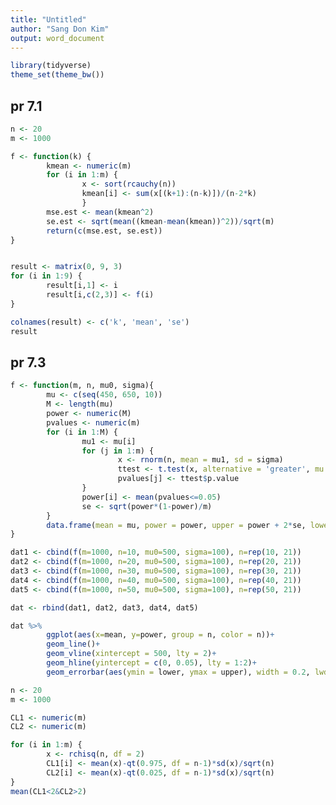 ```yaml
---
title: "Untitled"
author: "Sang Don Kim"
output: word_document
---
```



```r
library(tidyverse)
theme_set(theme_bw())
```

## pr 7.1 

```r

n <- 20
m <- 1000

f <- function(k) {
        kmean <- numeric(m)
        for (i in 1:m) {
                x <- sort(rcauchy(n))
                kmean[i] <- sum(x[(k+1):(n-k)])/(n-2*k)
                }
        mse.est <- mean(kmean^2)
        se.est <- sqrt(mean((kmean-mean(kmean))^2))/sqrt(m)
        return(c(mse.est, se.est))
}


result <- matrix(0, 9, 3)
for (i in 1:9) {
        result[i,1] <- i
        result[i,c(2,3)] <- f(i)
}

colnames(result) <- c('k', 'mean', 'se')
result

```


## pr 7.3 

```r

f <- function(m, n, mu0, sigma){
        mu <- c(seq(450, 650, 10))
        M <- length(mu)
        power <- numeric(M)
        pvalues <- numeric(m)
        for (i in 1:M) {
                mu1 <- mu[i]
                for (j in 1:m) {
                        x <- rnorm(n, mean = mu1, sd = sigma)
                        ttest <- t.test(x, alternative = 'greater', mu = mu0)
                        pvalues[j] <- ttest$p.value
                }
                power[i] <- mean(pvalues<=0.05)
                se <- sqrt(power*(1-power)/m)
        }
        data.frame(mean = mu, power = power, upper = power + 2*se, lower = power-2*se)
}

dat1 <- cbind(f(m=1000, n=10, mu0=500, sigma=100), n=rep(10, 21))
dat2 <- cbind(f(m=1000, n=20, mu0=500, sigma=100), n=rep(20, 21))
dat3 <- cbind(f(m=1000, n=30, mu0=500, sigma=100), n=rep(30, 21))
dat4 <- cbind(f(m=1000, n=40, mu0=500, sigma=100), n=rep(40, 21))
dat5 <- cbind(f(m=1000, n=50, mu0=500, sigma=100), n=rep(50, 21))

dat <- rbind(dat1, dat2, dat3, dat4, dat5)

dat %>% 
        ggplot(aes(x=mean, y=power, group = n, color = n))+
        geom_line()+
        geom_vline(xintercept = 500, lty = 2)+
        geom_hline(yintercept = c(0, 0.05), lty = 1:2)+
        geom_errorbar(aes(ymin = lower, ymax = upper), width = 0.2, lwd = 1.5)

```



```r

n <- 20
m <- 1000

CL1 <- numeric(m)
CL2 <- numeric(m)

for (i in 1:m) {
        x <- rchisq(n, df = 2)
        CL1[i] <- mean(x)-qt(0.975, df = n-1)*sd(x)/sqrt(n)
        CL2[i] <- mean(x)-qt(0.025, df = n-1)*sd(x)/sqrt(n)
}
mean(CL1<2&CL2>2)

```